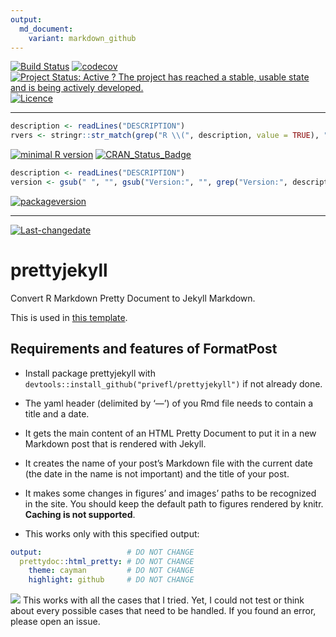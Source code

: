 ```yaml
---
output:
  md_document:
    variant: markdown_github
---
```

[![Build Status](https://travis-ci.org/privefl/prettyjekyll.svg?branch=master)](https://travis-ci.org/privefl/prettyjekyll)
[![codecov](https://codecov.io/gh/privefl/prettyjekyll/branch/master/graph/badge.svg)](https://codecov.io/gh/privefl/prettyjekyll)
[![Project Status: Active ? The project has reached a stable, usable state and is being actively developed.](http://www.repostatus.org/badges/latest/active.svg)](http://www.repostatus.org/#active)
[![Licence](https://img.shields.io/badge/licence-GPL--3-blue.svg)](https://www.gnu.org/licenses/gpl-3.0.en.html)
 
---
 
```r
description <- readLines("DESCRIPTION")
rvers <- stringr::str_match(grep("R \\(", description, value = TRUE), "[0-9]{1,4}\\.[0-9]{1,4}\\.[0-9]{1,4}")[1,1]
```
[![minimal R version](https://img.shields.io/badge/R%3E%3D-`r rvers`-6666ff.svg)](https://cran.r-project.org/)
[![CRAN_Status_Badge](http://www.r-pkg.org/badges/version/prettyjekyll)](https://cran.r-project.org/package=prettyjekyll)
```r
description <- readLines("DESCRIPTION")
version <- gsub(" ", "", gsub("Version:", "", grep("Version:", description, value = TRUE)))
```
[![packageversion](https://img.shields.io/badge/Package%20version-`r version`-orange.svg?style=flat-square)](commits/master)
 
---
 
[![Last-changedate](https://img.shields.io/badge/last%20change-`r gsub('-', '--', Sys.Date())`-yellowgreen.svg)](/commits/master)

# prettyjekyll
Convert R Markdown Pretty Document to Jekyll Markdown.

This is used in [this template](https://github.com/privefl/jekyll-now-r-template).

## Requirements and features of FormatPost

- Install package prettyjekyll with `devtools::install_github("privefl/prettyjekyll")` if not already done.
- The yaml header (delimited by '---') of you Rmd file needs to contain a title and a date. 

- It gets the main content of an HTML Pretty Document to put it in a new Markdown post that is rendered with Jekyll.
- It creates the name of your post's Markdown file with the current date (the date in the name is not important) and the title of your post.
- It makes some changes in figures' and images' paths to be recognized in the site. You should keep the default path to figures rendered by knitr. __Caching is not supported__.
- This works only with this specified output:
```yml
output:                   # DO NOT CHANGE
  prettydoc::html_pretty: # DO NOT CHANGE
    theme: cayman         # DO NOT CHANGE
    highlight: github     # DO NOT CHANGE
```


![](https://cdn2.iconfinder.com/data/icons/freecns-cumulus/32/519791-101_Warning-128.png) This works with all the cases that I tried. Yet, I could not test or think about every possible cases that need to be handled. If you found an error, please open an issue.

